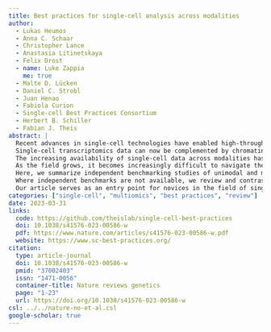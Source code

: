 ```yaml
---
title: Best practices for single-cell analysis across modalities
author:
  - Lukas Heumos
  - Anna C. Schaar
  - Christopher Lance
  - Anastasia Litinetskaya
  - Felix Drost
  - name: Luke Zappia
    me: true
  - Malte D. Lücken
  - Daniel C. Strobl
  - Juan Henao
  - Fabiola Curion
  - Single-cell Best Practices Consortium
  - Herbert B. Schiller
  - Fabian J. Theis
abstract: |
  Recent advances in single-cell technologies have enabled high-throughput molecular profiling of cells across modalities and locations.
  Single-cell transcriptomics data can now be complemented by chromatin accessibility, surface protein expression, adaptive immune receptor repertoire profiling and spatial information.
  The increasing availability of single-cell data across modalities has motivated the development of novel computational methods to help analysts derive biological insights.
  As the field grows, it becomes increasingly difficult to navigate the vast landscape of tools and analysis steps.
  Here, we summarize independent benchmarking studies of unimodal and multimodal single-cell analysis across modalities to suggest comprehensive best-practice workflows for the most common analysis steps.
  Where independent benchmarks are not available, we review and contrast popular methods.
  Our article serves as an entry point for novices in the field of single-cell (multi-)omic analysis and guides advanced users to the most recent best practices.
categories: ["single-cell", "multiomics", "best practices", "review"]
date: 2023-03-31
links:
  code: https://github.com/theislab/single-cell-best-practices
  doi: 10.1038/s41576-023-00586-w
  pdf: https://www.nature.com/articles/s41576-023-00586-w.pdf
  website: https://www.sc-best-practices.org/
citation:
  type: article-journal
  doi: 10.1038/s41576-023-00586-w
  pmid: "37002403"
  issn: "1471-0056"
  container-title: Nature reviews genetics
  page: "1-23"
  url: https://doi.org/10.1038/s41576-023-00586-w
csl: ../../nature-no-et-al.csl
google-scholar: true
---
```

